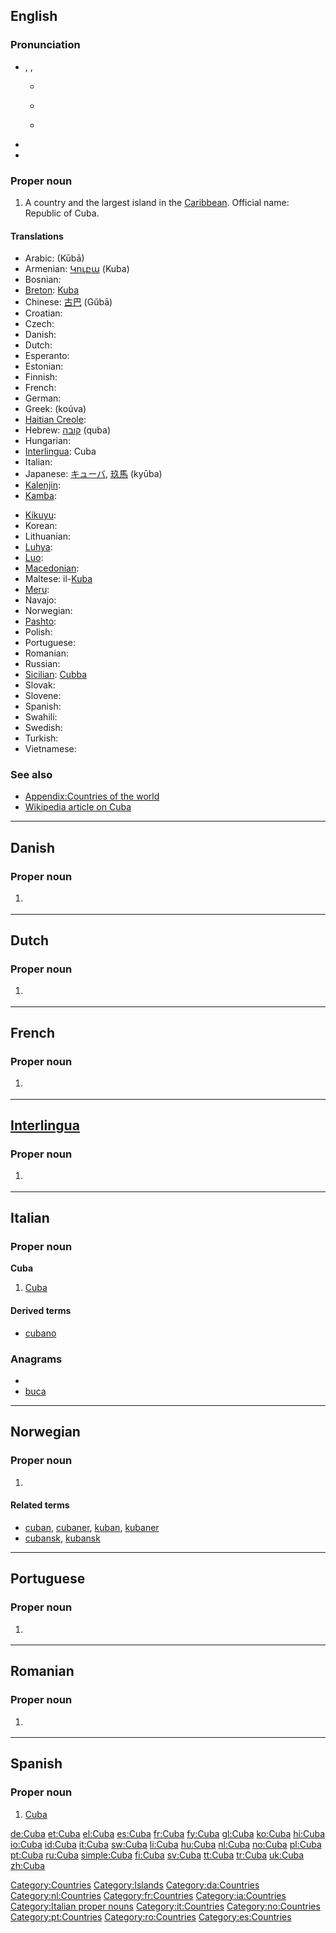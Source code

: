 {{sisterlinks|Category:Cuba |Cuba}}
{{also|cuba}}
==English==
{{wikipedia}}

===Pronunciation===
* {{enPR|kyo͞oʹ-bə}}, {{IPA|/ˈkjuːbə/}}, {{SAMPA|/"kju:b@/}}
** {{a|AU}} {{IPA|[ˈkjʉː.bə]}}
** {{a|UK}} {{IPA|[ˈkjuː.bə]}}
** {{a|US}} {{IPA|[ˈkju.bə]}}
* {{rhymes|uːbə}}
* {{hyphenation|Cu|ba}}

===Proper noun===
{{en-proper noun}}

# A country and the largest island in the [[Caribbean]]. Official name: Republic of Cuba.

====Translations====
{{trans-top|country and largest island in Caribbean}}
* Arabic: {{Arab|[[كوبا]]}} (Kūbā) {{f}}
* Armenian: [[Կուբա]] (Kuba)
* Bosnian: {{t-|bs|Kuba|f}}
* [[Breton]]: [[Kuba]]
* Chinese: [[古巴]] (Gǔbā)
* Croatian: {{t+|hr|Kuba|f}}
* Czech: {{t-|cs|Kuba|f}}
* Danish: {{t-|da|Cuba}}
* Dutch: {{t+|nl|Cuba}}
* Esperanto: {{t-|eo|Kubo|xs=Esperanto}}
* Estonian: {{t-|et|Kuuba}}
* Finnish: {{t+|fi|Kuuba}}
* French: {{t+|fr|Cuba}}
* German: {{t+|de|Kuba}}
* Greek: {{t+|el|Κούβα|f}} (koúva)
* [[Haitian Creole]]: {{tø|ht|Kiba}}
* Hebrew: [[קובה]] (quba)
* Hungarian: {{t+|hu|Kuba}}
* [[Interlingua]]: Cuba
* Italian: {{t+|it|Cuba}}
* Japanese: [[キューバ]], [[玖馬]] (kyūba)
* [[Kalenjin]]: {{tø|kln|Kiuba}}
* [[Kamba]]: {{tø|kam|Kiuba}}
{{trans-mid}}
* [[Kikuyu]]: {{tø|ki|Kiuba}}
* Korean: {{t+|ko|쿠바|sc=Hang}}
* Lithuanian: {{t+|lt|Kuba|xs=Lithuanian}}
* [[Luhya]]: {{tø|luy|Kiuba}}
* [[Luo]]: {{tø|luo|Kiuba}}
* [[Macedonian]]: {{t|mk|Куба|f|tr=Kùba}}
* Maltese: il-[[Kuba]]
* [[Meru]]: {{tø|mer|Kiuba}}
* Navajo: {{tø|nv|Kyóoba}}
* Norwegian: {{t+|no|Cuba}}
* [[Pashto]]: {{t-|ps|كيوبا|f|tr=kyubā|sc=ps-Arab|xs=Pashto}}
* Polish: {{t+|pl|Kuba}}
* Portuguese: {{t+|pt|Cuba}}
* Romanian: {{t-|ro|Cuba|f}}
* Russian: {{t+|ru|Куба|f|tr=Kúba}}
* [[Sicilian]]: [[Cubba]] {{f}}
* Slovak: {{t-|sk|Kuba|f}}
* Slovene: {{t+|sl|Kuba}}
* Spanish: {{t+|es|Cuba}}
* Swahili: {{t+|sw|Kuba|xs=Swahili}}
* Swedish: {{t+|sv|Kuba}}
* Turkish: {{t+|tr|Küba}}
* Vietnamese: {{t-|vi|Cuba|xs=Vietnamese}}
{{trans-bottom}}

===See also===
* [[Appendix:Countries of the world]]
* [[w:Cuba|Wikipedia article on Cuba]]
[[Category:Countries]]
[[Category:Islands]]
----

==Danish==

===Proper noun===
{{infl|da|proper noun}}

# {{l|en|Cuba}} {{gloss|country}}

[[Category:da:Countries]]

----

==Dutch==

===Proper noun===
{{infl|nl|noun}}

# {{l|en|Cuba}} {{gloss|country}}

[[Category:nl:Countries]]

----

==French==

===Proper noun===
{{infl|fr|proper noun|g=m}}

# {{l|en|Cuba}} {{gloss|country}}

[[Category:fr:Countries]]

----

==[[Interlingua]]==

===Proper noun===
{{infl|ia|noun}}

# {{l|en|Cuba}} {{gloss|country}}

[[Category:ia:Countries]]

----

==Italian==
{{wikipedia|lang=it}}

===Proper noun===
'''Cuba''' {{f}}

# [[#English|Cuba]]

====Derived terms====
* [[cubano]]

===Anagrams===
* {{alphagram|abcu}}
* [[buca#Italian|buca]]

[[Category:Italian proper nouns]]
[[Category:it:Countries]]

----

==Norwegian==

===Proper noun===
{{infl|no|noun}}

# {{l|en|Cuba}} {{gloss|country}}

====Related terms====
* [[cuban]], [[cubaner]], [[kuban]], [[kubaner]]
* [[cubansk]], [[kubansk]]

[[Category:no:Countries]]

----

==Portuguese==

===Proper noun===
{{infl|pt|noun}}

# {{l|en|Cuba}} {{gloss|country}}

[[Category:pt:Countries]]

----

==Romanian==

===Proper noun===
{{infl|ro|proper noun}}

# {{l|en|Cuba}} {{gloss|country}}

[[Category:ro:Countries]]

----

==Spanish==
{{wikipedia|lang=es}}

===Proper noun===
{{es-proper noun|f}}

# [[#English|Cuba]]

[[Category:es:Countries]]

[[de:Cuba]]
[[et:Cuba]]
[[el:Cuba]]
[[es:Cuba]]
[[fr:Cuba]]
[[fy:Cuba]]
[[gl:Cuba]]
[[ko:Cuba]]
[[hi:Cuba]]
[[io:Cuba]]
[[id:Cuba]]
[[it:Cuba]]
[[sw:Cuba]]
[[li:Cuba]]
[[hu:Cuba]]
[[nl:Cuba]]
[[no:Cuba]]
[[pl:Cuba]]
[[pt:Cuba]]
[[ru:Cuba]]
[[simple:Cuba]]
[[fi:Cuba]]
[[sv:Cuba]]
[[tt:Cuba]]
[[tr:Cuba]]
[[uk:Cuba]]
[[zh:Cuba]]
